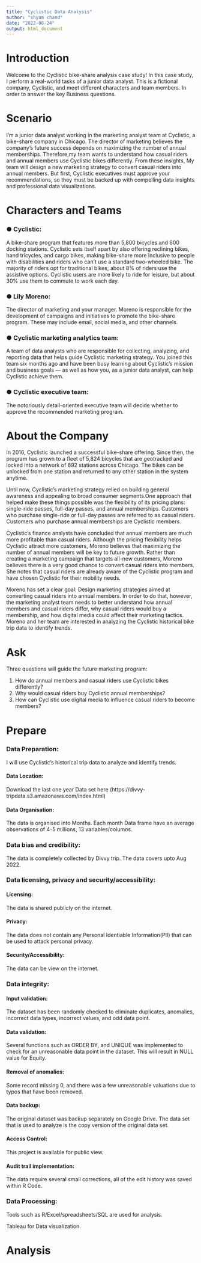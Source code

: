 ---
title: "Cyclistic Data Analysis"
author: "shyam chand"
date: "2022-08-24"
output: html_document
---

# Introduction 
Welcome to the Cyclistic bike-share analysis case study! In this case study, I perform a real-world tasks of a junior data analyst. This is a fictional company, Cyclistic, and meet different characters and team members. In order to answer the key Business questions.



# Scenario
I'm a junior data analyst working in the marketing analyst team at Cyclistic, a bike-share company in Chicago. The director of marketing believes the company’s future success depends on maximizing the number of annual memberships. Therefore,my team wants to understand how casual riders and annual members use Cyclistic bikes differently. From these insights, My team will design a new marketing strategy to convert casual riders into annual members. But first, Cyclistic executives must approve your recommendations, so they must be backed up with compelling data insights and professional data visualizations.

# Characters and Teams

### ● Cyclistic:
A bike-share program that features more than 5,800 bicycles and 600 docking stations. Cyclistic sets itself
apart by also offering reclining bikes, hand tricycles, and cargo bikes, making bike-share more inclusive to people with
disabilities and riders who can’t use a standard two-wheeled bike. The majority of riders opt for traditional bikes; about
8% of riders use the assistive options. Cyclistic users are more likely to ride for leisure, but about 30% use them to
commute to work each day.

### ● Lily Moreno: 
The director of marketing and your manager. Moreno is responsible for the development of campaigns
and initiatives to promote the bike-share program. These may include email, social media, and other channels.

### ● Cyclistic marketing analytics team:
A team of data analysts who are responsible for collecting, analyzing, and reporting data that helps guide Cyclistic marketing strategy. You joined this team six months ago and have been busy learning about Cyclistic’s mission and business goals — as well as how you, as a junior data analyst, can help Cyclistic
achieve them.

### ● Cyclistic executive team:
The notoriously detail-oriented executive team will decide whether to approve the recommended marketing program.


# About the Company

In 2016, Cyclistic launched a successful bike-share offering. Since then, the program has grown to a fleet of 5,824 bicycles that
are geotracked and locked into a network of 692 stations across Chicago. The bikes can be unlocked from one station and returned to any other station in the system anytime.

Until now, Cyclistic’s marketing strategy relied on building general awareness and appealing to broad consumer segments.One approach that helped make these things possible was the flexibility of its pricing plans: single-ride passes, full-day passes, and annual memberships. Customers who purchase single-ride or full-day passes are referred to as casual riders. Customers who purchase annual memberships are Cyclistic members.

Cyclistic’s finance analysts have concluded that annual members are much more profitable than casual riders. Although the pricing flexibility helps Cyclistic attract more customers, Moreno believes that maximizing the number of annual members will be key to future growth. Rather than creating a marketing campaign that targets all-new customers, Moreno believes there is a very good chance to convert casual riders into members. She notes that casual riders are already aware of the Cyclistic
program and have chosen Cyclistic for their mobility needs.

Moreno has set a clear goal: Design marketing strategies aimed at converting casual riders into annual members. In order to do that, however, the marketing analyst team needs to better understand how annual members and casual riders differ, why casual riders would buy a membership, and how digital media could affect their marketing tactics. Moreno and her team are interested in analyzing the Cyclistic historical bike trip data to identify trends.

# Ask
Three questions will guide the future marketing program:

1. How do annual members and casual riders use Cyclistic bikes differently?
2. Why would casual riders buy Cyclistic annual memberships?
3. How can Cyclistic use digital media to influence casual riders to become members?

# Prepare

### Data Preparation:
I will use Cyclistic’s historical trip data to analyze and identify trends.

#### Data Location:
Download the last one year Data set here (https://divvy-tripdata.s3.amazonaws.com/index.html)

#### Data Organisation:
The data is organised into Months. Each month Data frame have an average observations of 4-5 millions, 13 variables/columns.

### Data bias and credibility:
The data is completely collected by Divvy trip.
The data covers upto Aug 2022.

### Data licensing, privacy and security/accessibility:

#### Licensing: 
The data is shared publicly on the internet.

#### Privacy: 
The data does not contain any Personal Identiable Information(PII) that can be used to attack personal privacy.

#### Security/Accessibility: 
The data can be view on the internet.

### Data integrity:

#### Input validation: 
The dataset has been randomly checked to eliminate duplicates, anomalies, incorrect data types, incorrect values,
and odd data point.

#### Data validation:
Several functions such as ORDER BY, and UNIQUE was implemented to check for an unreasonable data point in the dataset. This will result in NULL value for Equity.

#### Removal of anomalies: 
Some record missing 0, and there was a few unreasonable valuations due to typos that have been removed.

#### Data backup: 
The original dataset was backup separately on Google Drive. The data set that is used to analyze is the copy version of the original data set.

#### Access Control:
This project is available for public view.

#### Audit trail implementation:
The data require several small corrections, all of the edit history was saved within R Code.

### Data Processing:
Tools such as R/Excel/spreadsheets/SQL are used for analysis.

Tableau for Data visualization.

# Analysis







